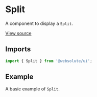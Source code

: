 
<Meta
  title="Sections / Split"
  component={Split}
/>

# Split

A component to display a `Split`.

[View source](https://github.com/actarian/design-system/tree/main/src/ui/sections/split)

## Imports

```js
import { Split } from '@websolute/ui';
```

## Example

A basic example of `Split`.

<Canvas>
  <Story name="Split">
    <Split item={SplitDefaults.item} />
  </Story>
</Canvas>
